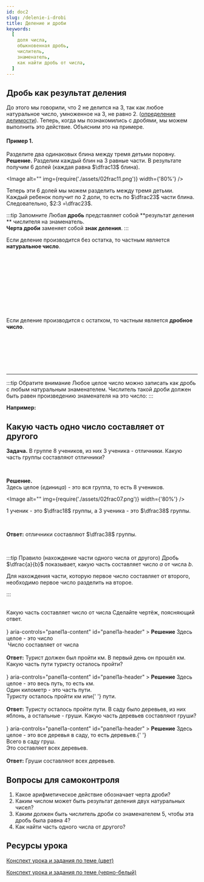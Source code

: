 ```yaml
---
id: doc2
slug: /delenie-i-drobi
title: Деление и дроби
keywords:
  [
    доля числа,
    обыкновенная дробь,
    числитель,
    знаменатель,
    как найти дробь от числа,
  ]
---
```



## Дробь как результат деления

До этого мы говорили, что $2$ не делится на $3$, так как любое натуральное число, умноженное на $3$, не равно $2$. ([определение делимости](/docs/svojstva-delimosti-chisel)). Теперь, когда мы познакомились с дробями, мы можем выполнить это действие. Объясним это на примере.

#### Пример 1.

Разделите два одинаковых блина между тремя детьми поровну. <br/>
**Решение.**
Разделим каждый блин на $3$ равные части. В результате получим $6$ долей (каждая равна $\dfrac13$ блина).

<Image alt="" img={require('./assets/02frac11.png')} width={'80%'} />

Теперь эти $6$ долей мы можем разделить между тремя детьми.<br />
Каждый ребенок получит по $2$ доли, то есть по $\dfrac23$ части блина. <br />
Следовательно, $2:3 =\dfrac23$.

:::tip Запомните
Любая **дробь** представляет собой **результат деления ** числителя на знаменатель. <br />
**Черта дроби** заменяет собой **знак деления**.
:::

<Tabs>
  <TabItem value="Пример 1" label="Результат - натуральное число" default>
 Если деление производится без остатка, то частным является <b>натуральное число</b>. <br />  <br /> 
 
 <TeX math="32:4=\dfrac{32}{4}=8;"  /> <br /> <br /> 
  <TeX math="12:3=\dfrac{12}{3}=4;"  /> <br /> <br /> 
  <TeX math="15:5=\dfrac{12}{3}=3."  /> <br /> 
 
 <br /><br />

  </TabItem>
<TabItem value="Пример №2" label="Результат - дробное число">
Если деление производится с остатком, то частным является <b>дробное число</b>. <br /> <br /> 
   <TeX math="3:7=\dfrac{3}{7};"  /> <br /> <br /> 
  <TeX math="1:3=\dfrac{1}{3};"  /> <br /> <br /> 
  <TeX math="5:3=\dfrac{5}{3}."  /> <br /> 
  </TabItem>
  </Tabs>

<hr />

:::tip Обратите внимание
Любое целое число можно записать как дробь с любым натуральным знаменателем. Числитель такой дроби должен быть равен произведению знаменателя на это число:
:::

**Например:**

<TeX
  math="5=\dfrac{5}{1}=\dfrac{10}{2}=\dfrac{15}{3}=...\:; \\~\\  7= \dfrac{7}{1}=\dfrac{14}{2}=\dfrac{21}{3}=...\:."
  block
/>

## Какую часть одно число составляет от другого

**Задача.** В группе $8$ учеников, из них $3$ ученика - отличники. Какую часть группы составляют отличники? <br />

<br />

**Решение.** <br />
Здесь целое (_единица_) - это вся группа, то есть $8$ учеников. <br />

<Image alt="" img={require('./assets/02frac07.png')} width={'80%'} />

$1$ ученик - это $\dfrac18$ группы, а $3$ ученика - это $\dfrac38$ группы.

<br />

**Ответ:** отличники составляют $\dfrac38$ группы.

<br />

:::tip Правило (нахождение части одного числа от другого)
Дробь $\dfrac{a}{b}$ показывает, какую часть составляет число $a$ от числа $b$.

Для нахождения части, которую первое число составляет от второго, необходимо
первое число разделить на второе.

:::

<br />

<Tabs>
  <TabItem value="Пример 1" label="Пример №1" default>
 Какую часть составляет число <TeX math="4"  /> от числа <TeX math="6."  /> Сделайте чертёж, поясняющий ответ.<br /><br />

<Accordion>
  <AccordionSummary
    expandIcon={<ExpandMoreIcon />}
    aria-controls="panel1a-content"
    id="panel1a-header"
  >
    <Typography>
      <b>Решение</b>
    </Typography>
  </AccordionSummary>
  <AccordionDetails>
    <Typography>
      Здесь целое - это число <TeX math="6." /> <br />
<Image alt="" img={require('./assets/02frac08.png')} width={'80%'} />
      Число <TeX math="4" /> составляет <TeX math="\dfrac46" /> от числа <TeX math="6." /><br /><br />
      <b>Ответ:</b> <TeX math="\dfrac46" />
    </Typography>

  </AccordionDetails>
</Accordion>

  </TabItem>
<TabItem value="Пример №2" label="Пример №2">
  Турист должен был пройти <TeX math="45" /> км. В первый день он прошёл  <TeX math="17" /> км. Какую часть пути туристу осталось пройти?<br /><br />

<Accordion>
  <AccordionSummary
    expandIcon={<ExpandMoreIcon />}
    aria-controls="panel1a-content"
    id="panel1a-header"
  >
    <Typography>
      <b>Решение</b>
    </Typography>
  </AccordionSummary>
  <AccordionDetails>
    <Typography>
      Здесь целое - это весь путь, то есть <TeX math="45" /> км. <br />
      Один километр - это <TeX math="\dfrac{1}{45}" /> часть пути. <br />
      Туристу осталось пройти <TeX math="45 -17=28" /> км или{' '}
      <TeX math="\dfrac{28}{45}" /> пути.
      <br />
      <br />
      <b>Ответ:</b> Туристу осталось пройти <TeX math="\dfrac{28}{45}" /> пути.
    </Typography>
  </AccordionDetails>
</Accordion>

  </TabItem>
  
  <TabItem value="Пример №3" label="Пример №3">
  В саду было  <TeX math="25" /> деревьев, из них  <TeX math="13" /> яблонь, а остальные - груши. Какую часть деревьев составляют груши?<br /><br />

<Accordion>
  <AccordionSummary
    expandIcon={<ExpandMoreIcon />}
    aria-controls="panel1a-content"
    id="panel1a-header"
  >
    <Typography>
      <b>Решение</b>
    </Typography>
  </AccordionSummary>
  <AccordionDetails>
    <Typography>
      Здесь целое - это все деревья в саду, то есть <TeX math="25" /> деревьев.{' '}
      <br />
      Всего в саду <TeX math="25-13=12" /> груш. <br />
      Это составляет <TeX math="\dfrac{12}{25}" /> всех деревьев.
      <br />
      <br />
      <b>Ответ:</b> Груши составляют <TeX math="\dfrac{12}{25}" /> всех деревьев.
    </Typography>
  </AccordionDetails>
</Accordion>

  </TabItem>

</Tabs>

## Вопросы для самоконтроля

1. Какое арифметическое действие обозначает черта дроби?
2. Каким числом может быть результат деления двух натуральных чисел?
3. Каким должен быть числитель дроби со знаменателем $5$, чтобы эта дробь была
   равна $4$?
4. Как найти часть одного числа от другого?

## Ресурсы урока

[Конспект урока и задания по теме (цвет)](./assets/list02-division-fractions-color.pdf)

[Конспект урока и задания по теме (черно-белый)](./assets/list02-division-fractions-black.pdf)
